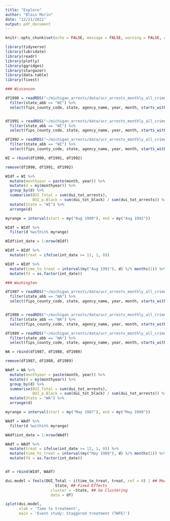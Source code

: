 ```yaml
---
title: "Explore"
author: "Blain Morin"
date: "12/21/2021"
output: pdf_document
---
```


```r
knitr::opts_chunk$set(echo = FALSE, message = FALSE, warning = FALSE, cache = TRUE)

library(tidyverse)
library(lubridate)
library(readr)
library(plotly)
library(ggridges)
library(stargazer)
library(data.table) 
library(fixest) 

```


```r

### Wisconson

df1990 = readRDS("~/michigan_arrests/data/ucr_arrests_monthly_all_crimes_race_sex_1990.rds")%>%
  filter(state_abb == "WI") %>%
  select(fips_county_code, state, agency_name, year, month, starts_with("dui"))


df1991 = readRDS("~/michigan_arrests/data/ucr_arrests_monthly_all_crimes_race_sex_1991.rds") %>%
  filter(state_abb == "WI") %>%
  select(fips_county_code, state, agency_name, year, month, starts_with("dui"))

df1992 = readRDS("~/michigan_arrests/data/ucr_arrests_monthly_all_crimes_race_sex_1992.rds") %>%
  filter(state_abb == "WI") %>%
  select(fips_county_code, state, agency_name, year, month, starts_with("dui"))

WI = rbind(df1990, df1991, df1992)

remove(df1990, df1991, df1992)

WIdf = WI %>%
  mutate(monthyear = paste(month, year)) %>%
  mutate(d = my(monthyear)) %>%
  group_by(d) %>%
  summarise(DUI_Total = sum(dui_tot_arrests),
            DUI_p.Black = sum(dui_tot_black) / sum(dui_tot_arrests)) %>%
  mutate(State = "WI") %>%
  arrange(d)

myrange = interval(start = my("Aug 1990"), end = my("Aug 1992"))

WIdf = WIdf %>%
  filter(d %within% myrange) 

WIdf$int_date = 1:nrow(WIdf)

WIdf = WIdf %>%
  mutate(treat = ifelse(int_date >= 13, 1, 0))

WIdf = WIdf %>%
  mutate(time_to_treat = interval(my("Aug 1991"), d) %/% months(1)) %>%
  mutate(fd = as.factor(int_date))


```


```r

### Washington

df1987 = readRDS("~/michigan_arrests/data/ucr_arrests_monthly_all_crimes_race_sex_1987.rds")%>%
  filter(state_abb == "WA") %>%
  select(fips_county_code, state, agency_name, year, month, starts_with("dui"))


df1988 = readRDS("~/michigan_arrests/data/ucr_arrests_monthly_all_crimes_race_sex_1988.rds") %>%
  filter(state_abb == "WA") %>%
  select(fips_county_code, state, agency_name, year, month, starts_with("dui"))

df1989 = readRDS("~/michigan_arrests/data/ucr_arrests_monthly_all_crimes_race_sex_1989.rds") %>%
  filter(state_abb == "WA") %>%
  select(fips_county_code, state, agency_name, year, month, starts_with("dui"))

WA = rbind(df1987, df1988, df1989)

remove(df1987, df1988, df1989)

WAdf = WA %>%
  mutate(monthyear = paste(month, year)) %>%
  mutate(d = my(monthyear)) %>%
  group_by(d) %>%
  summarise(DUI_Total = sum(dui_tot_arrests),
            DUI_p.Black = sum(dui_tot_black) / sum(dui_tot_arrests)) %>%
  mutate(State = "WA") %>%
  arrange(d)

myrange = interval(start = my("May 1987"), end = my("May 1989"))

WAdf = WAdf %>%
  filter(d %within% myrange) 

WAdf$int_date = 1:nrow(WAdf)

WAdf = WAdf %>%
  mutate(treat = ifelse(int_date >= 13, 1, 0)) %>%
  mutate(time_to_treat = interval(my("May 1988"), d) %/% months(1)) %>%
  mutate(fd = as.factor(int_date))



```


```r

df = rbind(WIdf, WAdf)

dui.model = feols(DUI_Total ~ i(time_to_treat, treat, ref = 0) | ## Model
                      State, ## Fixed Effects
                    cluster = ~State, ## Se Clustering
                    data = df)

iplot(dui.model, 
      xlab = 'Time to treatment',
      main = 'Event study: Staggered treatment (TWFE)')

```
